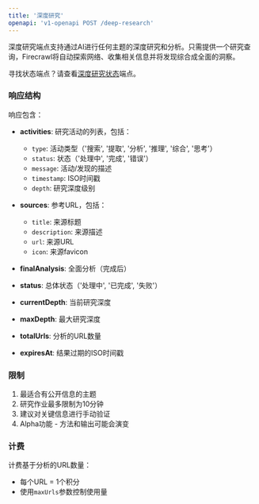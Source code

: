 ```yaml
---
title: '深度研究'
openapi: 'v1-openapi POST /deep-research'
---
```


深度研究端点支持通过AI进行任何主题的深度研究和分析。只需提供一个研究查询，Firecrawl将自动探索网络、收集相关信息并将发现综合成全面的洞察。

寻找状态端点？请查看[深度研究状态](/api-reference/endpoint/deep-research-get)端点。

### 响应结构

响应包含：

- **activities**: 研究活动的列表，包括：
  - `type`: 活动类型（'搜索', '提取', '分析', '推理', '综合', '思考'）
  - `status`: 状态（'处理中', '完成', '错误'）
  - `message`: 活动/发现的描述
  - `timestamp`: ISO时间戳
  - `depth`: 研究深度级别

- **sources**: 参考URL，包括：
  - `title`: 来源标题
  - `description`: 来源描述
  - `url`: 来源URL
  - `icon`: 来源favicon

- **finalAnalysis**: 全面分析（完成后）
- **status**: 总体状态（'处理中', '已完成', '失败'）
- **currentDepth**: 当前研究深度
- **maxDepth**: 最大研究深度
- **totalUrls**: 分析的URL数量
- **expiresAt**: 结果过期的ISO时间戳

### 限制

1. 最适合有公开信息的主题
2. 研究作业最多限制为10分钟
3. 建议对关键信息进行手动验证
4. Alpha功能 - 方法和输出可能会演变

### 计费

计费基于分析的URL数量：
- 每个URL = 1个积分
- 使用`maxUrls`参数控制使用量